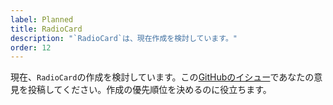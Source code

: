 ```yaml
---
label: Planned
title: RadioCard
description: "`RadioCard`は、現在作成を検討しています。"
order: 12
---
```


現在、`RadioCard`の作成を検討しています。この[GitHubのイシュー](https://github.com/yamada-ui/yamada-ui/issues/3214)であなたの意見を投稿してください。作成の優先順位を決めるのに役立ちます。
